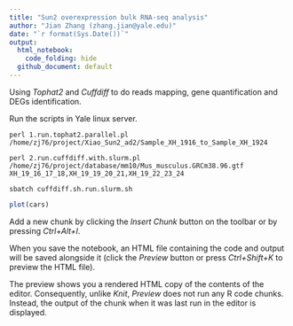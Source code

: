```yaml
---
title: "Sun2 overexpression bulk RNA-seq analysis"
author: "Jian Zhang (zhang.jian@yale.edu)"
date: "`r format(Sys.Date())`"
output: 
  html_notebook: 
    code_folding: hide
  github_document: default
---
```



Using *Tophat2* and *Cuffdiff* to do reads mapping, gene quantification and DEGs identification.

Run the scripts in Yale linux server.

`perl 1.run.tophat2.parallel.pl /home/zj76/project/Xiao_Sun2_ad2/Sample_XH_1916_to_Sample_XH_1924`

`perl 2.run.cuffdiff.with.slurm.pl /home/zj76/project/database/mm10/Mus_musculus.GRCm38.96.gtf XH_19_16_17_18,XH_19_19_20_21,XH_19_22_23_24`

`sbatch cuffdiff.sh.run.slurm.sh`

```r
plot(cars)
```

Add a new chunk by clicking the *Insert Chunk* button on the toolbar or by pressing *Ctrl+Alt+I*.

When you save the notebook, an HTML file containing the code and output will be saved alongside it (click the *Preview* button or press *Ctrl+Shift+K* to preview the HTML file).

The preview shows you a rendered HTML copy of the contents of the editor. Consequently, unlike *Knit*, *Preview* does not run any R code chunks. Instead, the output of the chunk when it was last run in the editor is displayed.
